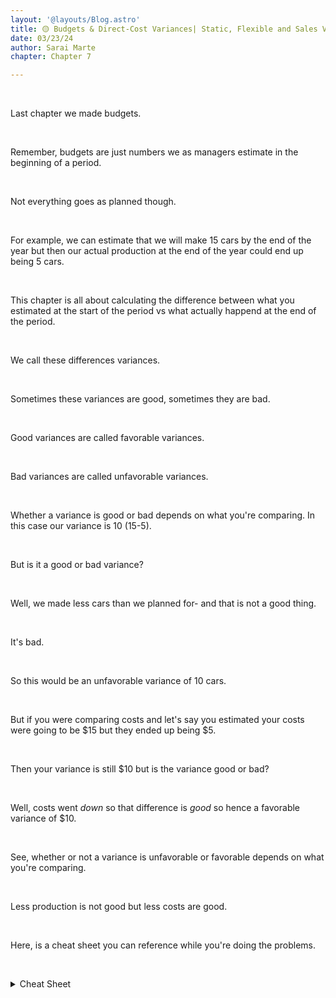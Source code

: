 ```yaml
---
layout: '@layouts/Blog.astro'
title: 🟡 Budgets & Direct-Cost Variances| Static, Flexible and Sales Volume Variance
date: 03/23/24
author: Sarai Marte
chapter: Chapter 7

---
```



<span style=" font-family: var(--primaryFont);">

&nbsp;&nbsp;&nbsp;&nbsp;

Last chapter we made budgets. 

&nbsp;&nbsp;&nbsp;&nbsp;

Remember, budgets are just numbers we as managers estimate in the beginning of a period. 

&nbsp;&nbsp;&nbsp;&nbsp;

Not everything goes as planned though.

&nbsp;&nbsp;&nbsp;&nbsp;

For example, we can estimate that we will make 15 cars by the end of the year but then our actual production at the end of the year could end up being 5 cars. 

&nbsp;&nbsp;&nbsp;&nbsp;

This chapter is all about calculating the difference between what you estimated at the start of the period vs what actually happend at the end of the period.

&nbsp;&nbsp;&nbsp;&nbsp;

We call these differences variances.

&nbsp;&nbsp;&nbsp;&nbsp;

Sometimes these variances are good, sometimes they are bad. 

&nbsp;&nbsp;&nbsp;&nbsp;

Good variances are called favorable variances.

&nbsp;&nbsp;&nbsp;&nbsp;

Bad variances are called unfavorable variances.

&nbsp;&nbsp;&nbsp;&nbsp;

Whether a variance is good or bad depends on what you're comparing. In this case our variance is 10 (15-5). 

&nbsp;&nbsp;&nbsp;&nbsp;

But is it a good or bad variance?

&nbsp;&nbsp;&nbsp;&nbsp;

Well, we made less cars than we planned for- and that is not a good thing.

&nbsp;&nbsp;&nbsp;&nbsp;

It's bad.  

&nbsp;&nbsp;&nbsp;&nbsp;

So this would be an unfavorable variance of 10 cars. 

&nbsp;&nbsp;&nbsp;&nbsp;

But if you were comparing costs and let's say you estimated your costs were going to be $15 but they ended up being $5.

&nbsp;&nbsp;&nbsp;&nbsp;

Then your variance is still $10 but is the variance good or bad?

&nbsp;&nbsp;&nbsp;&nbsp;

Well, costs went *down* so that difference is *good* so hence a favorable variance of $10.

&nbsp;&nbsp;&nbsp;&nbsp;

See, whether or not a variance is unfavorable or favorable depends on what you're comparing.

&nbsp;&nbsp;&nbsp;&nbsp;

Less production is not good but less costs are good.

&nbsp;&nbsp;&nbsp;&nbsp;

Here, is a cheat sheet you can reference while you're doing the problems.

&nbsp;&nbsp;&nbsp;&nbsp;

<details>
  <summary>Cheat Sheet</summary>
   &nbsp;&nbsp;&nbsp;&nbsp;

    Tip: Everytime you do a problem- try writing down the formula first, then refer to this sheet to get what you're missing. Keep doing this and you'll train your brain to recall the formulas and you won't need to look at the sheet anymore!

    &nbsp;&nbsp;&nbsp;&nbsp;

    Note: I also have a way I remember them without looking at the sheet. See the example videos where I explain it.

    &nbsp;&nbsp;&nbsp;&nbsp;

    **Formulas**

    &nbsp;&nbsp;&nbsp;&nbsp;

    **Static Budget Variance** = Actual - Static

    &nbsp;&nbsp;&nbsp;&nbsp;

    **Flexible Budget Variance** = Actual - Flex

    &nbsp;&nbsp;&nbsp;&nbsp;

    **Sales Volume Variance** = Flex - Static

    &nbsp;&nbsp;&nbsp;&nbsp;

    **Price Variance** = Actual - Flex Input

    &nbsp;&nbsp;&nbsp;&nbsp;

    Tells us if we paid more or less than we expected to pay.

    &nbsp;&nbsp;&nbsp;&nbsp;

    **Efficiency Variance** = Flex Input - Flex

    &nbsp;&nbsp;&nbsp;&nbsp;

    Tells us if we used more or less input that we expected to use.

    &nbsp;&nbsp;&nbsp;&nbsp;

    *The sign does not determine whether or not a variance is unfavorable or favorable- it depends on what you're comparing.

    &nbsp;&nbsp;&nbsp;&nbsp;

    **When to use each chart?**
    
    &nbsp;&nbsp;&nbsp;&nbsp;

    U R VC CM FC OI Chart - When static, flex and sales volume variances are asked for.
   
    &nbsp;&nbsp;&nbsp;&nbsp;

    OITRT Chart - When Price and Efficiency Variance are asked for.

    &nbsp;&nbsp;&nbsp;&nbsp;

    Flexible Budget - Uses Actual Output and static rates (SP/u and VC/u).

    &nbsp;&nbsp;&nbsp;&nbsp;

    Flex Input Budget - Uses Actual Input and static rates.

    &nbsp;&nbsp;&nbsp;&nbsp;

</details>




</span>
